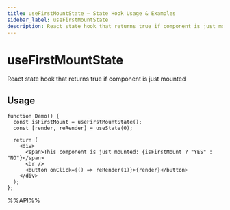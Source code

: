 ```yaml
---
title: useFirstMountState – State Hook Usage & Examples
sidebar_label: useFirstMountState
description: React state hook that returns true if component is just mounted. Learn usage patterns, best practices, and code examples for React developers.
---
```

# useFirstMountState

React state hook that returns true if component is just mounted


## Usage

```tsx live
function Demo() {
  const isFirstMount = useFirstMountState();
  const [render, reRender] = useState(0);

  return (
    <div>
      <span>This component is just mounted: {isFirstMount ? "YES" : "NO"}</span>
      <br />
      <button onClick={() => reRender(1)}>{render}</button>
    </div>
  );
};

```

%%API%%
